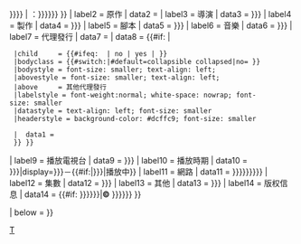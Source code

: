 {{Infobox
| child = yes

| headerstyle  = background-color: #ccf; font-size: small
| labelstyle  = font-weight:normal; white-space: nowrap; font-size: small; font-weight: bold
| datastyle   = text-align: left; font-size: small

| header1 = [[電視劇]]{{#if: {{{Title|{{{標題|{{{タイトル|}}}}}}}}} | <nowiki>：</nowiki><span class="summary">{{{Title|{{{標題|{{{タイトル}}}}}}}}}</span> }}
| label2  = 原作
|  data2  = {{{原作|}}}
| label3  = 導演
|  data3  = {{{導演|{{{監督|}}}}}}
| label4  = 製作
|  data4  = {{{製作|{{{制作|}}}}}}
| label5  = 腳本
|  data5  = {{{腳本|{{{脚本|}}}}}}
| label6  = 音樂
|  data6  = {{{音樂|{{{音楽|}}}}}}
| label7  = 代理發行
|  data7  = {{{代理發行|}}}
|  data8  = {{#if: {{{其他代理發行|}}}|{{Infobox
  |subbox    = {{#ifeq: {{{hide|}}} | no | | yes }}
  |child     = {{#ifeq: {{{hide|}}} | no | yes | }}
  |bodyclass = {{#switch:{{{hide|}}}|#default=collapsible collapsed|no= }}
  |bodystyle = font-size: smaller; text-align: left;
  |abovestyle = font-size: smaller; text-align: left;
  |above     = 其他代理發行
  |labelstyle = font-weight:normal; white-space: nowrap; font-size: smaller
  |datastyle = text-align: left; font-size: smaller
  |headerstyle = background-color: #dcffc9; font-size: smaller

  |  data1 = {{{其他代理發行|}}}
  }} }}
| label9  = 播放電視台
|  data9  = {{{播放電視台|{{{放送局|}}}}}}
| label10 = 播放時期
|  data10 = {{{播放開始|{{{放送開始|}}}}}}|display={{{播放開始|{{{放送開始}}}}}}－{{#if:{{{播放結束|}}}{{{放送終了|}}}|{{{播放結束|{{{放送終了}}}}}}|播放中}}
| label11 = 網路
|  data11 = {{{網路|{{{网络|{{{網絡|{{{network|}}}}}}}}}}}}
| label12 = 集數
|  data12 = {{{話數|{{{話数|}}}}}}
| label13 = 其他
|  data13 = {{{其他|{{{その他|}}}}}}
| label14 = 版权信息
|  data14 = {{#if: {{{版權|{{{Copyright|{{{コピーライト|}}}}}}}}}|<strong>©</strong> {{{版權|{{{Copyright|{{{コピーライト|}}}}}}}}}<!-- -->}}

|   below = {{{below|}}}
}}<noinclude>
[[Category:Infobox animanga|T]]
</noinclude>